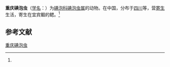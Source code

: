 {{Speciesbox
| name = 重庆碘泡虫
| status = 
| status_system = 
| image = 
| genus = Myxobolus
| species = chungkingensis
| authority = (Ma, 1993)<ref name='id9652'>{{cite web| url =http://www.bioinfo.cn/db05/BjdwSpecies.php?action=view&id=9652| title =重庆碘泡虫| work =《中国动物物种编目数据库》| publisher =中国科学院微生物研究所| author =中国科学院动物研究所| accessdate =2009-04-16| deadurl =yes| archiveurl =https://web.archive.org/web/20160305095941/http://www.bioinfo.cn/db05/BjdwSpecies.php?action=view&id=9652| archivedate =2016-03-05}}</ref>
}}

'''重庆碘泡虫'''（[[学名|学名]]：{{lang|la|''Myxobolus chungkingensis''}}）为[[碘泡科|碘泡科]][[碘泡虫属|碘泡虫属]]的动物。在中国，分布于[[四川|四川]]等，营[[寄生|寄生]]生活，寄生在宜宾鲴的鳃。<ref name='id9652'/>

== 参考文献 ==
{{reflist}}

{{Wikispecies|Myxobolus chungkingensis}}

[[Category:碘泡虫属|重庆碘泡虫]]


{{Cnidarian-stub}}